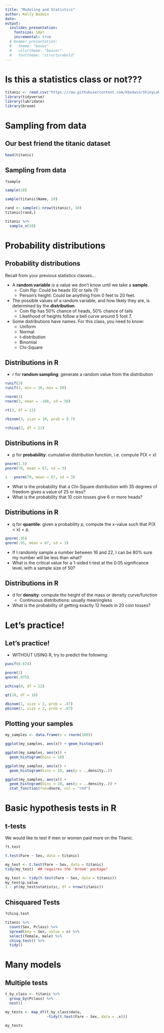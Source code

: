 ---
title: "Modeling and Statistics"
author: Kelly Bodwin
date: 
output: 
  ioslides_presentation:
    fontsize: 10pt
    incremental: true
  # beamer_presentation:
  #   theme: "boxes"
  #   colortheme: "beaver"
  #   fonttheme: "structurebold"
---

# Is this a statistics class or not???

```{r, include = FALSE}
titanic <- read.csv("https://raw.githubusercontent.com/kbodwin/ShinyLabs/master/Datasets/titanic.csv")
library(tidyverse)
library(lubridate)
library(broom)
```

# Sampling from data

## Our best friend the titanic dataset

```{r}
head(titanic)
```

## Sampling from data

```{r}
?sample

sample(10)

sample(titanic$Name, 10)

rand <- sample(1:nrow(titanic), 10)
titanic[rand,]

titanic %>%
  sample_n(10)

```




# Probability distributions

## Probability distributions

Recall from your previous statistics classes...

- A **random variable** is a value we don't know until we take a **sample**.
    + Coin flip:  Could be heads (0) or tails (1)
    + Person's height:  Could be anything from 0 feet to 20 feet.
- The possible values of a random variable, and how likely they are, is determined by the **distribution**.
    + Coin flip has 50% chance of heads, 50% chance of tails
    + Likelihood of heights follow a bell curve around 5 foot 7.
- Some distributions have names.  For this class, you need to know:
    + Uniform
    + Normal
    + t-distribution
    + Binomial
    + Chi-Square
    
## Distributions in R

- r for **random sampling**: generate a random value from the
distribution

```{r}
runif(3)
runif(3, min = 10, max = 20)

rnorm(3)
rnorm(3, mean = -100, sd = 50)

rt(3, df = 11)

rbinom(3, size = 10, prob = 0.7)

rchisq(3, df = 11)
```

## Distributions in R

- p for **probability**: cumulative distribution function, i.e.
compute P(X < x)

```{r}
pnorm(1.5)
pnorm(70, mean = 67, sd = 3)

1 - pnorm(70, mean = 67, sd = 3)
```

- What is the probability that a Chi-Square distribution with 35 degrees of freedom gives a value of 25 or less?
- What is the probability that 10 coin tosses give 6 or more heads?

## Distributions in R

- q for **quantile**: given a probability p, compute the x-value
such that P(X < x) = p.

```{r}
qnorm(.95)
qnorm(.95, mean = 67, sd = 3)
```

- If I randomly sample a number between 16 and 22, I can be 80% sure my number will be less than what?
- What is the critical value for a 1-sided t-test at the 0.05 significance level, with a sample size of 50?


## Distributions in R

- d for **density**: compute the height of the mass or density
curve/function
    + Continuous distributions: usually meaningless

- What is the probability of getting exactly 12 heads in 20 coin tosses?

# Let's practice!

## Let's practice!
- WITHOUT USING R, try to predict the following:

```{r}

punif(0.674)

pnorm(2)
qnorm(.975)

pchisq(0, df = 12)

qt(10, df = 16)

dbinom(1, size = 2, prob = .87)
pbinom(1, size = 2, prob = .87)

```

## Plotting your samples

```{r}
my_samples <- data.frame(x = rnorm(100))

ggplot(my_samples, aes(x)) + geom_histogram()

ggplot(my_samples, aes(x)) + 
  geom_histogram(bins = 10) 

ggplot(my_samples, aes(x)) + 
  geom_histogram(bins = 10, aes(y = ..density..))

ggplot(my_samples, aes(x)) + 
  geom_histogram(bins = 10, aes(y = ..density..)) + 
  stat_function(fun=dnorm, col = "red")
```


# Basic hypothesis tests in R


## t-tests

We would like to test if men or women paid more on the Titanic.

```{r}
?t.test

t.test(Fare ~ Sex, data = titanic)

my_test <- t.test(Fare ~ Sex, data = titanic)
tidy(my_test)  ## requires the 'broom' package!

my_test <- tidy(t.test(Fare ~ Sex, data = titanic))
my_test$p.value
1 - pt(my_test$statistic, df = nrow(titanic))
```

## Chisquared Tests

```{r}
?chisq.test

titanic %>% 
  count(Sex, Pclass) %>%
  spread(key = Sex, value = n) %>%
  select(female, male) %>%
  chisq.test() %>%
  tidy()
```


# Many models

## Multiple tests

```{r}

t_by_class <- titanic %>% 
  group_by(Pclass) %>% 
  nest()

my_tests <- map_df(t_by_class$data, 
                   ~tidy(t.test(Fare ~ Sex, data = .x)))

my_tests
```


